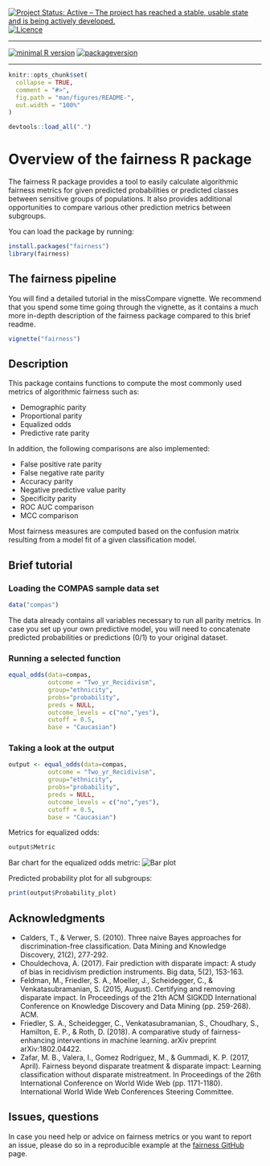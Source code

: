 <!-- rmarkdown v1 -->

[![Project Status: Active – The project has reached a stable, usable state and is being actively developed.](https://www.repostatus.org/badges/latest/active.svg)](https://www.repostatus.org/#active)
[![Licence](https://img.shields.io/github/license/mashape/apistatus.svg)](http://choosealicense.com/licenses/mit/)

---

[![minimal R version](https://img.shields.io/badge/R%3E%3D-3.6.0-6666ff.svg)](https://cran.r-project.org/)
[![packageversion](https://img.shields.io/badge/Package%20version-1.0.0-orange.svg?style=flat-square)](commits/master)

---

<!-- README.md is generated from README.Rmd. Please edit that file -->

```r
knitr::opts_chunk$set(
  collapse = TRUE,
  comment = "#>",
  fig.path = "man/figures/README-",
  out.width = "100%"
)
```
```r
devtools::load_all(".")
```

# Overview of the fairness R package

The fairness R package provides a tool to easily calculate algorithmic fairness metrics for given predicted probabilities or predicted classes between sensitive groups of populations. It also provides additional opportunities to compare various other prediction metrics between subgroups. 

You can load the package by running:
```r
install.packages("fairness")
library(fairness)
```

## The fairness pipeline

You will find a detailed tutorial in the missCompare vignette. We recommend that you spend some time going through the vignette, as it contains a much more in-depth description of the fairness package compared to this brief readme.

```r
vignette("fairness")
```

## Description

This package contains functions to compute the most commonly used metrics of algorithmic fairness such as:   

- Demographic parity
- Proportional parity
- Equalized odds
- Predictive rate parity

In addition, the following comparisons are also implemented:    

- False positive rate parity
- False negative rate parity
- Accuracy parity
- Negative predictive value parity
- Specificity parity
- ROC AUC comparison
- MCC comparison

Most fairness measures are computed based on the confusion matrix resulting from a model fit of a given classification model.

## Brief tutorial

### Loading the COMPAS sample data set

```r
data("compas")
```

The data already contains all variables necessary to run all parity metrics. In case you set up your own predictive model, you will need to concatenate predicted probabilities or predictions (0/1) to your original dataset.

### Running a selected function

```r
equal_odds(data=compas, 
           outcome = "Two_yr_Recidivism",
           group="ethnicity",
           probs="probability", 
           preds = NULL,
           outcome_levels = c("no","yes"), 
           cutoff = 0.5, 
           base = "Caucasian")
```

### Taking a look at the output

```r
output <- equal_odds(data=compas, 
           outcome = "Two_yr_Recidivism",
           group="ethnicity",
           probs="probability", 
           preds = NULL,
           outcome_levels = c("no","yes"), 
           cutoff = 0.5, 
           base = "Caucasian")
```

Metrics for equalized odds:     
```r
output$Metric
```

Bar chart for the equalized odds metric:
![Bar plot](https://github.com/kozodoi/Fairness/tree/master/man/figures/Plot_bar.png)


Predicted probability plot for all subgroups:
```r
print(output$Probability_plot)
```


## Acknowledgments
- Calders, T., & Verwer, S. (2010). Three naive Bayes approaches for discrimination-free classification. Data Mining and Knowledge Discovery, 21(2), 277-292.
- Chouldechova, A. (2017). Fair prediction with disparate impact: A study of bias in recidivism prediction instruments. Big data, 5(2), 153-163.
- Feldman, M., Friedler, S. A., Moeller, J., Scheidegger, C., & Venkatasubramanian, S. (2015, August). Certifying and removing disparate impact. In Proceedings of the 21th ACM SIGKDD International Conference on Knowledge Discovery and Data Mining (pp. 259-268). ACM.
- Friedler, S. A., Scheidegger, C., Venkatasubramanian, S., Choudhary, S., Hamilton, E. P., & Roth, D. (2018). A comparative study of fairness-enhancing interventions in machine learning. arXiv preprint arXiv:1802.04422.
- Zafar, M. B., Valera, I., Gomez Rodriguez, M., & Gummadi, K. P. (2017, April). Fairness beyond disparate treatment & disparate impact: Learning classification without disparate mistreatment. In Proceedings of the 26th International Conference on World Wide Web (pp. 1171-1180). International World Wide Web Conferences Steering Committee.


## Issues, questions

In case you need help or advice on fairness metrics or you want to report an issue, please do so in a reproducible example at the [fairness GitHub](https://github.com/kozodoi/Fairness/issues) page.

